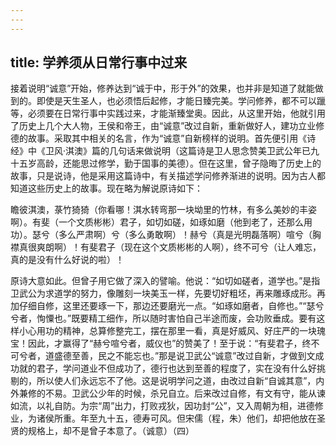 ```yaml
---
---
---
```

title: 学养须从日常行事中过来
---




接着说明“诚意”开始，修养达到“诚于中，形于外”的效果，也并非是知道了就能做到的。即使是天生圣人，也必须悟后起修，才能日臻完美。学问修养，都不可以躐等，必须要在日常行事中实践过来，才能渐臻堂奥。因此，从这里开始，他就引用了历史上几个大人物，王侯和帝王，由“诚意”改过自新，重新做好人，建功立业修德的故事。采取其中相关的名言，作为“诚意”自新榜样的说明。首先便引用《诗经》中《卫风·淇澳》篇的几句话来做说明（这篇诗是卫人思念赞美卫武公年已九十五岁高龄，还能思过修学，勤于国事的美德）。但在这里，曾子隐晦了历史上的故事，只是说诗，他是采用这篇诗中，有关描述学问修养渐进的说明。因为古人都知道这些历史上的故事。现在略为解说原诗如下：

瞻彼淇澳，菉竹猗猗（你看哪！淇水转弯那一块坳里的竹林，有多么美妙的丰姿啊）。有斐（一个文质彬彬）君子，如切如磋，如琢如磨（他到老了，还那么用功）。瑟兮（多么严肃啊）兮（多么勇敢啊）！赫兮（真是光明磊落啊）喧兮（胸襟真很爽朗啊）！有斐君子（现在这个文质彬彬的人啊），终不可兮（让人难忘，真的是没有什么好说的啦）！

原诗大意如此。但曾子用它做了深入的譬喻。他说：“如切如磋者，道学也。”是指卫武公为求道学的努力，像雕刻一块美玉一样，先要切好粗坯，再来雕琢成形。再加仔细自修，这里还要琢一下，那边还要磨光一点。“如琢如磨者，自修也。”“瑟兮兮者，恂憟也。”既要精工细作，所以随时害怕自己半途而废，会功败垂成。要有这样小心用功的精神，总算修整完工，摆在那里一看，真是好威风、好庄严的一块瑰宝！因此，才赢得了“赫兮喧兮者，威仪也”的赞美了！至于说：“有斐君子，终不可兮者，道盛德至善，民之不能忘也。”那是说卫武公“诚意”改过自新，才做到文成功就的君子，学问道业不但成功了，德行也达到至善的程度了，实在没有什么好挑剔的，所以使人们永远忘不了他。这是说明学问之道，由改过自新“自诚其意”，内外兼修的不易。卫武公少年的时候，杀兄自立。后来改过自修，有文有守，能从谏如流，以礼自防。为宗“周”出力，打败戎狄，因功封“公”，又入周朝为相，进德修业，为诸侯所重。年至九十五，德寿可风。但宋儒（程，朱）他们，却把他放在圣贤的规格上，却不是曾子本意了。（诚意）（四）